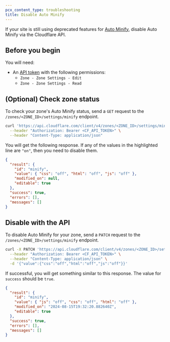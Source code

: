 ```yaml
---
pcx_content_type: troubleshooting
title: Disable Auto Minify
---
```


If your site is still using deprecated features for [Auto Minify](/fundamentals/api/reference/deprecations/#auto-minify), disable Auto Minify via the Cloudflare API.

## Before you begin

You will need:

- An [API token](/fundamentals/api/get-started/create-token/) with the following permissions:
  - `Zone - Zone Settings - Edit`
  - `Zone - Zone Settings - Read`

## (Optional) Check zone status

To check your zone's Auto Minify status, send a `GET` request to the `/zones/<ZONE_ID>/settings/minify` endpoint.

```sh title="cURL example"
curl 'https://api.cloudflare.com/client/v4/zones/<ZONE_ID>/settings/minify' \
  --header "Authorization: Bearer <CF_API_TOKEN>" \
  --header "Content-Type: application/json"
```

You will get the following response. If any of the values in the highlighted line are `"on"`, then you need to disable them.

```json title="Example response" {4}
{
  "result": {
    "id": "minify",
    "value": { "css": "off", "html": "off", "js": "off" },
    "modified_on": null,
    "editable": true
  },
  "success": true,
  "errors": [],
  "messages": []
}
```

## Disable with the API

To disable Auto Minify for your zone, send a `PATCH` request to the `/zones/<ZONE_ID>/settings/minify` endpoint.

```sh title="cURL example"
curl -X PATCH 'https://api.cloudflare.com/client/v4/zones/<ZONE_ID>/settings/minify' \
  --header "Authorization: Bearer <CF_API_TOKEN>" \
  --header "Content-Type: application/json" \
  -d '{"value":{"css":"off","html":"off","js":"off"}}'
```

If successful, you will get something similar to this response. The value for `success` should be `true`.

```json title="Example disabled response" {8}
{
  "result": {
    "id": "minify",
    "value": { "js": "off", "css": "off", "html": "off" },
    "modified_on": "2024-08-15T19:32:20.882640Z",
    "editable": true
  },
  "success": true,
  "errors": [],
  "messages": []
}
```